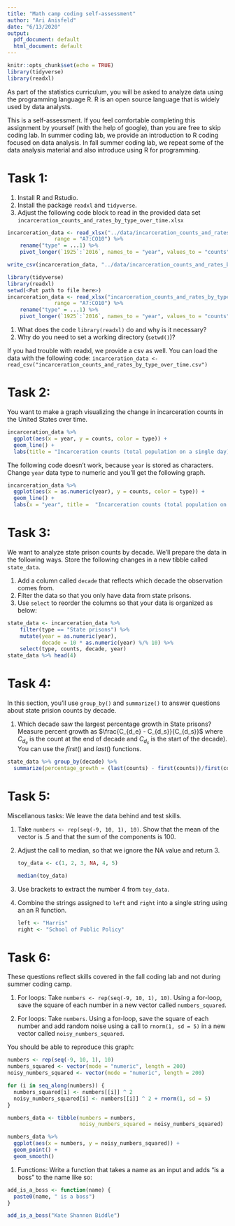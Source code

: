 ```yaml
---
title: "Math camp coding self-assessment"
author: "Ari Anisfeld"
date: "6/13/2020"
output:
  pdf_document: default
  html_document: default
---
```


```r
knitr::opts_chunk$set(echo = TRUE)
library(tidyverse)
library(readxl)
```


As part of the statistics curriculum, you will be asked to analyze data using the programming language R. R is an open source language that is widely used by data analysts. 

This is a self-assessment. If you feel comfortable completing this assignment by yourself (with the help of google), than you are free to skip coding lab. In summer coding lab, we provide an introduction to R coding focused on data analysis. In fall summer coding lab, we repeat some of the data analysis material and also introduce using R for programming.

# Task 1:

1. Install R and Rstudio.
1. Install the package `readxl` and `tidyverse`. 
1. Adjust the following code block to read in the provided data set `incarceration_counts_and_rates_by_type_over_time.xlsx`

```r
incarceration_data <- read_xlsx("../data/incarceration_counts_and_rates_by_type_over_time.xlsx", 
               range = "A7:CO10") %>%
    rename("type" = ...1) %>%
    pivot_longer(`1925`:`2016`, names_to = "year", values_to = "counts")

write_csv(incarceration_data, "../data/incarceration_counts_and_rates_by_type_over_time.csv")
```

```r
library(tidyverse)
library(readxl)
setwd(<Put path to file here>)
incarceration_data <- read_xlsx("incarceration_counts_and_rates_by_type_over_time.xlsx", 
               range = "A7:CO10") %>%
    rename("type" = ...1) %>%
    pivot_longer(`1925`:`2016`, names_to = "year", values_to = "counts")
```

1. What does the code  `library(readxl)` do and why is it necessary?
1. Why do you need to set a working directory (`setwd()`)?

If you had trouble with readxl, we provide a csv as well. You can load the data with the following code:
`incarceration_data <- read_csv("incarceration_counts_and_rates_by_type_over_time.csv")` 


# Task 2:

You want to make a graph visualizing the change in incarceration counts in the United States over time.
```r
incarceration_data %>%
  ggplot(aes(x = year, y = counts, color = type)) + 
  geom_line() +
  labs(title = "Incarceration counts (total population on a single day) over time")
```
The following code doesn't work, because `year` is stored as characters. Change `year` data type to numeric and you'll get the following graph.

```r
incarceration_data %>%
  ggplot(aes(x = as.numeric(year), y = counts, color = type)) + 
  geom_line() +
  labs(x = "year", title =  "Incarceration counts (total population on a single day) over time")
```


# Task 3:

We want to analyze state prison counts by decade. We'll prepare the data in the following ways. Store the following changes in a new tibble called `state_data`.

1. Add a column called `decade` that reflects which decade the observation comes from.
1. Filter the data so that you only have data from state prisons.
1. Use `select` to reorder the columns so that your data is organized as below:

```r
state_data <- incarceration_data %>%
    filter(type == "State prisons") %>%
    mutate(year = as.numeric(year),
           decade = 10 * as.numeric(year) %/% 10) %>%
    select(type, counts, decade, year)
state_data %>% head(4)
```



# Task 4: 

In this section, you'll use `group_by()` and `summarize()` to answer questions about state prision counts by decade.

1. Which decade saw the largest percentage growth in State prisons? Measure percent growth as $\frac{C_{d_e} - C_{d_s}}{C_{d_s}}$ where $C_{d_e}$ is the count at the end of decade and $C_{d_s}$ is the start of the decade). You can use the $first()$ and $last()$ functions.


```r
state_data %>% group_by(decade) %>%
  summarize(percentage_growth = (last(counts) - first(counts))/first(counts))
```


# Task 5:

Miscellanous tasks:
We leave the data behind and test skills. 

1. Take `numbers <- rep(seq(-9, 10, 1), 10)`. Show that the mean of the vector is .5 and that the sum of the components is 100.

1. Adjust the call to median, so that we ignore the NA value and return 3.

    ```r
    toy_data <- c(1, 2, 3, NA, 4, 5)
    
    median(toy_data)
    ```


1. Use brackets to extract the number 4 from `toy_data`.

1. Combine the strings assigned to `left` and `right` into a single string using an an R function.

    ```r
    left <- "Harris"
    right <- "School of Public Policy"
    ```



# Task 6:
These questions reflect skills covered in the fall coding lab and not during summer coding camp. 

1. For loops: Take `numbers <- rep(seq(-9, 10, 1), 10)`. Using a for-loop, save the square of each number in a new vector called `numbers_squared`.

1. For loops: Take `numbers`. Using a for-loop, save the square of each number and add random noise using a call to `rnorm(1, sd = 5)` in a new vector called `noisy_numbers_squared`.

You should be able to reproduce this graph:

```r
numbers <- rep(seq(-9, 10, 1), 10)
numbers_squared <- vector(mode = "numeric", length = 200)
noisy_numbers_squared <- vector(mode = "numeric", length = 200)

for (i in seq_along(numbers)) {
  numbers_squared[i] <- numbers[[i]] ^ 2
  noisy_numbers_squared[i] <- numbers[[i]] ^ 2 + rnorm(1, sd = 5)
}
```



```r
numbers_data <- tibble(numbers = numbers,
                       noisy_numbers_squared = noisy_numbers_squared)

numbers_data %>%
  ggplot(aes(x = numbers, y = noisy_numbers_squared)) +
  geom_point() +
  geom_smooth()
```



1. Functions: Write a function that takes a name as an input and adds "is a boss" to the name like so:

```r
add_is_a_boss <- function(name) {
  paste0(name, " is a boss")
}
```
```r
add_is_a_boss("Kate Shannon Biddle")
```



